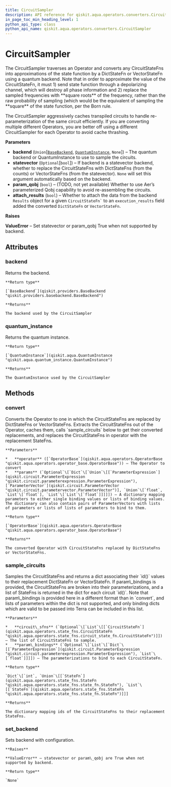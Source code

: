 ```yaml
---
title: CircuitSampler
description: API reference for qiskit.aqua.operators.converters.CircuitSampler
in_page_toc_min_heading_level: 1
python_api_type: class
python_api_name: qiskit.aqua.operators.converters.CircuitSampler
---
```


# CircuitSampler

<Class id="qiskit.aqua.operators.converters.CircuitSampler" isDedicatedPage={true} github="https://github.com/qiskit-community/qiskit-aqua/tree/stable/0.7/qiskit/aqua/operators/converters/circuit_sampler.py" signature="CircuitSampler(backend=None, statevector=None, param_qobj=False, attach_results=False)">
  The CircuitSampler traverses an Operator and converts any CircuitStateFns into approximations of the state function by a DictStateFn or VectorStateFn using a quantum backend. Note that in order to approximate the value of the CircuitStateFn, it must 1) send state function through a depolarizing channel, which will destroy all phase information and 2) replace the sampled frequencies with **square roots** of the frequency, rather than the raw probability of sampling (which would be the equivalent of sampling the **square** of the state function, per the Born rule.

  The CircuitSampler aggressively caches transpiled circuits to handle re-parameterization of the same circuit efficiently. If you are converting multiple different Operators, you are better off using a different CircuitSampler for each Operator to avoid cache thrashing.

  **Parameters**

  *   **backend** (`Union`\[[`BaseBackend`](qiskit.providers.BaseBackend "qiskit.providers.basebackend.BaseBackend"), [`QuantumInstance`](qiskit.aqua.QuantumInstance "qiskit.aqua.quantum_instance.QuantumInstance"), `None`]) – The quantum backend or QuantumInstance to use to sample the circuits.
  *   **statevector** (`Optional`\[`bool`]) – If backend is a statevector backend, whether to replace the CircuitStateFns with DictStateFns (from the counts) or VectorStateFns (from the statevector). `None` will set this argument automatically based on the backend.
  *   **param\_qobj** (`bool`) – (TODO, not yet available) Whether to use Aer’s parameterized Qobj capability to avoid re-assembling the circuits.
  *   **attach\_results** (`bool`) – Whether to attach the data from the backend `Results` object for a given `` CircuitStateFn` `` to an `execution_results` field added the converted `DictStateFn` or `VectorStateFn`.

  **Raises**

  **ValueError** – Set statevector or param\_qobj True when not supported by backend.

  ## Attributes

  ### backend

  <Attribute id="qiskit.aqua.operators.converters.CircuitSampler.backend" attributeTypeHint="qiskit.providers.basebackend.BaseBackend">
    Returns the backend.

    **Return type**

    [`BaseBackend`](qiskit.providers.BaseBackend "qiskit.providers.basebackend.BaseBackend")

    **Returns**

    The backend used by the CircuitSampler
  </Attribute>

  ### quantum\_instance

  <Attribute id="qiskit.aqua.operators.converters.CircuitSampler.quantum_instance" attributeTypeHint="qiskit.aqua.quantum_instance.QuantumInstance">
    Returns the quantum instance.

    **Return type**

    [`QuantumInstance`](qiskit.aqua.QuantumInstance "qiskit.aqua.quantum_instance.QuantumInstance")

    **Returns**

    The QuantumInstance used by the CircuitSampler
  </Attribute>

  ## Methods

  ### convert

  <Function id="qiskit.aqua.operators.converters.CircuitSampler.convert" signature="CircuitSampler.convert(operator, params=None)">
    Converts the Operator to one in which the CircuitStateFns are replaced by DictStateFns or VectorStateFns. Extracts the CircuitStateFns out of the Operator, caches them, calls `sample_circuits` below to get their converted replacements, and replaces the CircuitStateFns in operator with the replacement StateFns.

    **Parameters**

    *   **operator** ([`OperatorBase`](qiskit.aqua.operators.OperatorBase "qiskit.aqua.operators.operator_base.OperatorBase")) – The Operator to convert
    *   **params** (`Optional`\[`Dict`\[`Union`\[[`ParameterExpression`](qiskit.circuit.ParameterExpression "qiskit.circuit.parameterexpression.ParameterExpression"), [`ParameterVector`](qiskit.circuit.ParameterVector "qiskit.circuit.parametervector.ParameterVector")], `Union`\[`float`, `List`\[`float`], `List`\[`List`\[`float`]]]]]) – A dictionary mapping parameters to either single binding values or lists of binding values. The dictionary can also contain pairs of ParameterVectors with lists of parameters or lists of lists of parameters to bind to them.

    **Return type**

    [`OperatorBase`](qiskit.aqua.operators.OperatorBase "qiskit.aqua.operators.operator_base.OperatorBase")

    **Returns**

    The converted Operator with CircuitStateFns replaced by DictStateFns or VectorStateFns.
  </Function>

  ### sample\_circuits

  <Function id="qiskit.aqua.operators.converters.CircuitSampler.sample_circuits" signature="CircuitSampler.sample_circuits(circuit_sfns=None, param_bindings=None)">
    Samples the CircuitStateFns and returns a dict associating their `id()` values to their replacement DictStateFn or VectorStateFn. If param\_bindings is provided, the CircuitStateFns are broken into their parameterizations, and a list of StateFns is returned in the dict for each circuit `id()`. Note that param\_bindings is provided here in a different format than in `convert`, and lists of parameters within the dict is not supported, and only binding dicts which are valid to be passed into Terra can be included in this list.

    **Parameters**

    *   **circuit\_sfns** (`Optional`\[`List`\[[`CircuitStateFn`](qiskit.aqua.operators.state_fns.CircuitStateFn "qiskit.aqua.operators.state_fns.circuit_state_fn.CircuitStateFn")]]) – The list of CircuitStateFns to sample.
    *   **param\_bindings** (`Optional`\[`List`\[`Dict`\[[`ParameterExpression`](qiskit.circuit.ParameterExpression "qiskit.circuit.parameterexpression.ParameterExpression"), `List`\[`float`]]]]) – The parameterizations to bind to each CircuitStateFn.

    **Return type**

    `Dict`\[`int`, `Union`\[[`StateFn`](qiskit.aqua.operators.state_fns.StateFn "qiskit.aqua.operators.state_fns.state_fn.StateFn"), `List`\[[`StateFn`](qiskit.aqua.operators.state_fns.StateFn "qiskit.aqua.operators.state_fns.state_fn.StateFn")]]]

    **Returns**

    The dictionary mapping ids of the CircuitStateFns to their replacement StateFns.
  </Function>

  ### set\_backend

  <Function id="qiskit.aqua.operators.converters.CircuitSampler.set_backend" signature="CircuitSampler.set_backend(backend, **kwargs)">
    Sets backend with configuration.

    **Raises**

    **ValueError** – statevector or param\_qobj are True when not supported by backend.

    **Return type**

    `None`
  </Function>
</Class>

